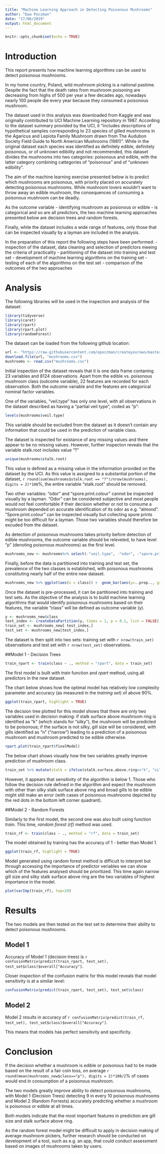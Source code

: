 ---
title: "Machine Learning Approach in Detecting Poisonous Mushrooms"
author: "Ewa Poczman"
date: "17/06/2019"
output: html_document
---

```{r setup, include=FALSE}
knitr::opts_chunk$set(echo = TRUE)
```

# Introduction

This report presents how machine learning algorithms can be used to detect poisonous mushrooms.

In my home country, Poland, wild mushroom picking is a national pastime. Despite the fact that the death rates from mushroom poisoning are decreasing from highs of 500 per year a few decades ago,  nowadays nearly 100 people die every year because they consumed a poisonous mushroom. 

The dataset used in this analysis was downloaded from Kaggle and was originally contributed to UCI Machine Learning repository in 1987. According to the dataset summary provided by the UCI, it "includes descriptions of hypothetical samples corresponding to 23 species of gilled mushrooms in the Agaricus and Lepiota Family Mushroom drawn from The Audubon Society Field Guide to North American Mushrooms (1981)". While in the original dataset each species was identified as definitely edible, definitely poisonous, or of unknown edibility and not recommended, this dataset divides the mushrooms into two categories: poisonous and edible, with the latter category combining cattegories of "poisonous" and of "unknown edibility". 

The aim of the machine learning exercise presented below is to predict which mushrooms are poisonous, with priority placed on accurately detecting poisonous mushrooms. While mushroom lovers wouldn't want to throw away an edible mushroom, the consequences of consuming a poisonous mushroom can be deadly.

As the outcome variable - identifying mushroom as posionous or edible - is categorical and so are all predictors, the two machine learning approaches presented below are decision trees and random forests.

Finally, while the dataset includes a wide range of features, only those that can be inspected visually by a layman are included in the analysis.

In the preparation of this report the following steps have been performed:
- inspection of the dataset, data cleaning and selection of predictors meeing the criteria of practicality
- partitioning of the dataset into training and test set
- development of machine learning algorithms on the training set
- testing of each of the algorithms on the test set 
- comparison of the outcomes of the two approaches

# Analysis

The following libraries will be used in the inspection and analysis of the dataset:

```{r loading-libs, message=FALSE}
library(tidyverse)
library(caret)
library(rpart)
library(rpart.plot)
library(randomForest)
```

The dataset can be loaded from the following github location:
```{r}
url <- "https://raw.githubusercontent.com/epoczman/createyourown/master/mushrooms.csv"
download.file(url, "mushrooms.csv")
mushrooms <- read.csv("mushrooms.csv")
```

Initial inspection of the dataset reveals that it is one data frame contaning 23 variables and 8124 observations. Apart from the edible vs. poisonous mushroom class (outcome variable), 22 features are recorded for each observation. Both the outcome variable and the features are categorical nominal factor variables.

One of the variables, "veil.type" has only one level, with all observations in the dataset described as having a "partial veil type", coded as "p":

```{r one-level-variable, echo=FALSE}
levels(mushrooms$veil.type)
```

This variable should be excluded from the dataset as it doesn't contain any information that could be used in the prediction of variable class.

The dataset is inspected for existance of any missing values and there appear to be no missing values. However, further inspecton reveals that the variable stalk.root includes value "?"

```{r missing-values, echo=FALSE}
unique(mushrooms$stalk.root)
```
This value is defined as a missing value in the information provided on the dataset by the UCI. As this value is assigned to a substantial portion of the dataset, `r round(sum(mushrooms$stalk.root == "?")/nrow(mushrooms), digits = 2)*100`%, the entire variable "stalk.root" should be removed. 

Two other variables: "odor" and "spore.print.colour" cannot be inspected visually by a layman. "Odor" can be considered subjective and most people would not feel comfortable if their decision whether or not to consume a mushroom depended on accurate identification of its odor as e.g. "almond". "Spore.print.colour" can be inspected visually but collecting spore prints might be too difficult for a layman. Those two variables should therefore be excuded from the dataset.

As detection of poisonous mushrooms takes priority before detection of edible mushrooms, the outcome variable should be releveled, to have level "p" (denoting poisonous mushrooms) as the first level.

```{r new-dataset, echo=FALSE}
mushrooms_new <- mushrooms%>% select(-"veil.type", -"odor", -"spore.print.color", -"stalk.root") %>% mutate(class = relevel(class, "p"))
```

Finally, before the data is partitioned into training and test set, the prevalence of the two classes is established, with poisonous mushrooms constituting nearly half of the entire new dataset.

```{r prevalence, echo=FALSE}
mushrooms_new %>% ggplot(aes(x = class)) +  geom_bar(aes(y=..prop.., group = 1))
```

Once the dataset is pre-processed, it can be partitioned into training and test sets. As the objective of the analysis is to build machine learning algorithms that would identify poisonous mushrooms based on their features, the variable "class" will be defined as outcome variable (y).

```{r define-y, echo=FALSE}
y <- mushrooms_new$class
test_index <- createDataPartition(y, times = 1, p = 0.1, list = FALSE)
train_set <- mushrooms_new[-test_index,]
test_set <- mushrooms_new[test_index,]
```

The dataset is then split into two sets: training set with `r nrow(train_set)` observations and test set with `r nrow(test_set)` observations.

##Model 1 - Decision Trees

```{r model1-rpart, echo=FALSE}
train_rpart <- train(class ~ ., method = "rpart", data = train_set)
```

The first model is built with *train* function and *rpart* method, using all predictors in the new dataset.

The chart below shows how the optimal model has relatively low complexity parameter and accuracy (as measured in the *training set*) of above 90%.

```{r plot-model1, echo=FALSE}
ggplot(train_rpart, highlight = TRUE)
```

The decision tree plotted for this model shows that there are only two variables used in decision making: if stalk surface above mushroom ring is identified as "k" (which stands for "silky"), the mushroom will be predicted to be poisonous; if the surface is not silky, gill size will be considered, with gills identified as "n" ("narrow") leading to a prediction of a poisonous mushroom and mushroom predicted to be edible otherwise.

```{r plot-decisiontree1, echo=FALSE}
rpart.plot(train_rpart$finalModel)
```

The below chart shows visually how the two variables greatly improve prediction of mushroom class.

```{r plot-twovariables, echo=FALSE}
train_set %>% mutate(stalk = ifelse(stalk.surface.above.ring=="k", "silky stalk surface", "other stalk surface")) %>% ggplot(aes(stalk, gill.size, color = class)) + geom_point(position = "jitter")
```

However, it appears that sensitivity of the algorithm is below 1. Those who follow the decision rule defined in the algorithm and expect the mushroom with other than silky stalk surface above ring  and broad gills to be edible might still make an error (with cases of poisonous mushrooms depicted by the red dots in the bottom left corner quadrant).

##Model 2 - Random Forests

Similarly to the first model, the second one was also built using function *train*. This time, *random forest (rf)* method was used.

```{r model2-rf, echo=FALSE}
train_rf <- train(class ~ ., method = "rf", data = train_set) 
```

The model obtained by training has the accuracy of 1 - better than Model 1.

```{r plot-model2, echo=FALSE}
ggplot(train_rf, highlight = TRUE) 
```

Model generated using random forest method is difficult to interpret but through accessing the importance of predictor veriables we can show which of the features analysed should be prioritized. This time again narrow gill size and silky stalk surface above ring are the two variables of highest importance in the model. 

```{r plot-importance, echo=FALSE}
plot(varImp(train_rf), top=20)
```

# Results

The two models are then tested on the test set to determine their ability to detect poisonous mushrooms. 


## Model 1 

Accuracy of Model 1 (decision trees) is `r confusionMatrix(predict(train_rpart, test_set), test_set$class)$overall["Accuracy"]`.

Closer inspection of the confusion matrix for this model reveals that model sensitivity is at a similar level:

```{r confmat-model1, echo=FALSE}
confusionMatrix(predict(train_rpart, test_set), test_set$class)
```

## Model 2

Model 2 results in accuracy of `r confusionMatrix(predict(train_rf, test_set), test_set$class)$overall["Accuracy"]`. 

This means that models has perfect sensitivity and specificity. 

# Conclusion
If the decision whether a mushroom is edible or poisonous had to be made based on the result of a fair coin toss, on average `r  round(mean(mushrooms_new$class=="p"), digits = 2)*100/2`% of cases would end in consumption of a poisonous mushroom.

The two models greatly improve ability to detect poisonous mushrooms, with Model 1 (Decision Trees) detecting 9 in every 10 poisonous mushrooms and Model 2 (Random Forrests) accurately predicting whether a mushroom is poisonous or edible at all times.

Both models indicate that the most important features in prediction are gill size and stalk surface above ring.

As the random forest model might be difficult to apply in decision making of average mushroom pickers, further research should be conducted on development of a tool, such as e.g. an app, that could conduct assessment based on images of mushrooms taken by users.


